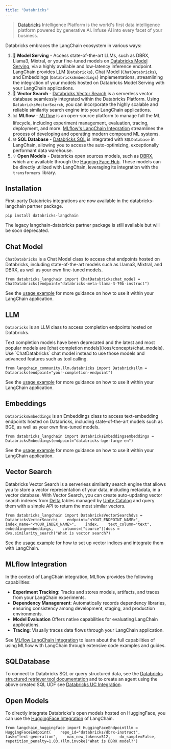 ```yaml
---
title: "Databricks"
---
```


> [Databricks](https://www.databricks.com/) Intelligence Platform is the world's first data intelligence platform powered by generative AI. Infuse AI into every facet of your business.

Databricks embraces the LangChain ecosystem in various ways:

1. 🚀 **Model Serving** - Access state-of-the-art LLMs, such as DBRX, Llama3, Mixtral, or your fine-tuned models on [Databricks Model Serving](https://www.databricks.com/product/model-serving), via a highly available and low-latency inference endpoint. LangChain provides LLM (`Databricks`), Chat Model (`ChatDatabricks`), and Embeddings (`DatabricksEmbeddings`) implementations, streamlining the integration of your models hosted on Databricks Model Serving with your LangChain applications.
2. 📃 **Vector Search** - [Databricks Vector Search](https://www.databricks.com/product/machine-learning/vector-search) is a serverless vector database seamlessly integrated within the Databricks Platform. Using `DatabricksVectorSearch`, you can incorporate the highly scalable and reliable similarity search engine into your LangChain applications.
3. 📊 **MLflow** - [MLflow](https://mlflow.org/) is an open-source platform to manage full the ML lifecycle, including experiment management, evaluation, tracing, deployment, and more. [MLflow's LangChain Integration](/oss/integrations/providers/mlflow_tracking) streamlines the process of developing and operating modern compound ML systems.
4. 🌐 **SQL Database** - [Databricks SQL](https://www.databricks.com/product/databricks-sql) is integrated with `SQLDatabase` in LangChain, allowing you to access the auto-optimizing, exceptionally performant data warehouse.
5. 💡 **Open Models** - Databricks open sources models, such as [DBRX](https://www.databricks.com/blog/introducing-dbrx-new-state-art-open-llm), which are available through the [Hugging Face Hub](https://huggingface.co/databricks/dbrx-instruct). These models can be directly utilized with LangChain, leveraging its integration with the `transformers` library.

## Installation

First-party Databricks integrations are now available in the databricks-langchain partner package.

```
pip install databricks-langchain
```

The legacy langchain-databricks partner package is still available but will be soon deprecated.

## Chat Model

`ChatDatabricks` is a Chat Model class to access chat endpoints hosted on Databricks, including state-of-the-art models such as Llama3, Mixtral, and DBRX, as well as your own fine-tuned models.

```
from databricks_langchain import ChatDatabrickschat_model = ChatDatabricks(endpoint="databricks-meta-llama-3-70b-instruct")
```

See the [usage example](/oss/integrations/chat/databricks) for more guidance on how to use it within your LangChain application.

## LLM

`Databricks` is an LLM class to access completion endpoints hosted on Databricks.

<Warning>
  Text completion models have been deprecated and the latest and most popular models are [chat completion models](/oss/concepts/chat_models). Use `ChatDatabricks` chat model instead to use those models and advanced features such as tool calling.
</Warning>

```
from langchain_community.llm.databricks import Databricksllm = Databricks(endpoint="your-completion-endpoint")
```

See the [usage example](/oss/integrations/llms/databricks) for more guidance on how to use it within your LangChain application.

## Embeddings

`DatabricksEmbeddings` is an Embeddings class to access text-embedding endpoints hosted on Databricks, including state-of-the-art models such as BGE, as well as your own fine-tuned models.

```
from databricks_langchain import DatabricksEmbeddingsembeddings = DatabricksEmbeddings(endpoint="databricks-bge-large-en")
```

See the [usage example](/oss/integrations/text_embedding/databricks) for more guidance on how to use it within your LangChain application.

## Vector Search

Databricks Vector Search is a serverless similarity search engine that allows you to store a vector representation of your data, including metadata, in a vector database. With Vector Search, you can create auto-updating vector search indexes from [Delta](https://docs.databricks.com/en/introduction/delta-comparison.html) tables managed by [Unity Catalog](https://www.databricks.com/product/unity-catalog) and query them with a simple API to return the most similar vectors.

```
from databricks_langchain import DatabricksVectorSearchdvs = DatabricksVectorSearch(    endpoint="<YOUT_ENDPOINT_NAME>",    index_name="<YOUR_INDEX_NAME>",    index,    text_column="text",    embedding=embeddings,    columns=["source"])docs = dvs.similarity_search("What is vector search?)
```

See the [usage example](/oss/integrations/vectorstores/databricks_vector_search) for how to set up vector indices and integrate them with LangChain.

## MLflow Integration

In the context of LangChain integration, MLflow provides the following capabilities:

* **Experiment Tracking**: Tracks and stores models, artifacts, and traces from your LangChain experiments.
* **Dependency Management**: Automatically records dependency libraries, ensuring consistency among development, staging, and production environments.
* **Model Evaluation** Offers native capabilities for evaluating LangChain applications.
* **Tracing**: Visually traces data flows through your LangChain application.

See [MLflow LangChain Integration](/oss/integrations/providers/mlflow_tracking) to learn about the full capabilities of using MLflow with LangChain through extensive code examples and guides.

## SQLDatabase

To connect to Databricks SQL or query structured data, see the [Databricks structured retriever tool documentation](https://docs.databricks.com/en/generative-ai/agent-framework/structured-retrieval-tools.html#table-query-tool) and to create an agent using the above created SQL UDF see [Databricks UC Integration](https://docs.unitycatalog.io/ai/integrations/langchain/).

## Open Models

To directly integrate Databricks's open models hosted on HuggingFace, you can use the [HuggingFace Integration](/oss/integrations/providers/huggingface) of LangChain.

```
from langchain_huggingface import HuggingFaceEndpointllm = HuggingFaceEndpoint(    repo_id="databricks/dbrx-instruct",    task="text-generation",    max_new_tokens=512,    do_sample=False,    repetition_penalty=1.03,)llm.invoke("What is DBRX model?")
```
